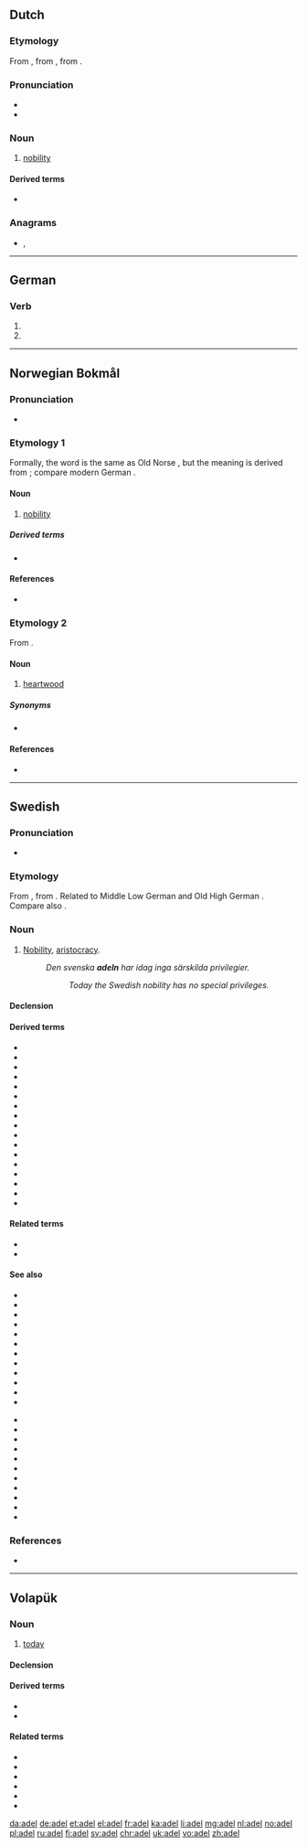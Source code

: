 {{also|Adel|ädel}}
==Dutch==

===Etymology===
From {{inh|nl|dum|adel}}, from {{inh|nl|odt|*athal}}, from {{inh|nl|gem-pro|*aþalą}}.

===Pronunciation===
* {{IPA|/ˈaː.dəl/|lang=nl}}
* {{audio|Nl-adel.ogg|audio|lang=nl}}

===Noun===
{{nl-noun|m|-|-}}

# [[nobility]]

====Derived terms====
* {{l|nl|adellijk}}

===Anagrams===
* {{l|nl|dale}}, {{l|nl|lade}}

----

==German==

===Verb===
{{head|de|verb form}}

# {{de-verb form of|adeln|1|s|g}}
# {{de-verb form of|adeln|i|s}}

----

==Norwegian Bokmål==

===Pronunciation===
* {{IPA|/ˈɑ̀ːdel/|lang=nb}}

===Etymology 1===
Formally, the word is the same as Old Norse {{m|non|aðal}}, but the meaning is derived from {{etyl|gml|nb}} {{m|gml|adel}}; compare modern German {{m|de|Adel}}.

====Noun====
{{head|nb|noun|g=m|definite singular|adelen|uncountable}}

# [[nobility]]

=====Derived terms=====
* {{l|nb|adelsmann}}

====References====
* {{R:Falk&Torp}}

===Etymology 2===
From {{etyl|non|nb}} {{m|non|aðal|}}.

====Noun====
{{head|nb|noun|g=m}}

# {{lb|nb|dialectal}} [[heartwood]]

=====Synonyms=====
* {{l|nb|kjerneved}}

====References====
* {{R:Aasen1850}}

----

==Swedish==

===Pronunciation===
* {{IPA|/ˈɑːdel/|lang=sv}}

===Etymology===
From {{etyl|gmq-osw|sv}} {{m|gmq-osw|adhel}}, from {{etyl|non|sv}} {{m|non|aðall}}. Related to Middle Low German {{m|gml|adel||noble descent; nobility}} and Old High German {{m|gmh|adal||noble; nobility}}. Compare also {{m|is|aðal||nobility}}.

===Noun===
{{sv-noun|c|-}}

# [[nobility|Nobility]], [[aristocracy]].
#: ''Den svenska '''adeln''' har idag inga särskilda privilegier.''
#:: ''Today the Swedish nobility has no special privileges.''

====Declension====
{{sv-noun-unc-irreg-c}}

====Derived terms====
* {{l|sv|adelsbrev}}
* {{l|sv|adelsdam}}
* {{l|sv|adelskalender}}
* {{l|sv|adelskap}}
* {{l|sv|adelskvinna}}
* {{l|sv|adelsman}}
* {{l|sv|adelsmöte}}
* {{l|sv|adelsprivilegier}}
* {{l|sv|adelsstolt}}
* {{l|sv|adla}}
* {{l|sv|adlig}}
* {{l|sv|bördsadel}}
* {{l|sv|fattigadel}}
* {{l|sv|högadel}}
* {{l|sv|lågadel}}
* {{l|sv|tjänsteadel}}
* {{l|sv|ämbetsadel}}

====Related terms====
* {{l|sv|ädel}}
* {{l|sv|ädling}}

====See also====
{{top2}}
* {{l|sv|baron|g=m}}
* {{l|sv|baronessa|g=f}}
* {{l|sv|drottning|g=f}}
* {{l|sv|landriddare|g=m}}
* {{l|sv|friherre|g=m}}
* {{l|sv|friherrinna|g=f}}
* {{l|sv|fru|g=f}}
* {{l|sv|frälse}}
* {{l|sv|furste|g=m}}
* {{l|sv|greve|g=m}}
* {{l|sv|grevinna|g=f}}
* {{l|sv|hertig|g=m}}
{{mid2}}
* {{l|sv|hertiginna|g=f}}
* {{l|sv|jarl|g=m}}
* {{l|sv|kung|g=m}}
* {{l|sv|kejsare|g=m}}
* {{l|sv|kejsarinna|g=f}}
* {{l|sv|kronprins|g=m}}
* {{l|sv|kronprinsessa|g=f}}
* {{l|sv|markis|g=m}}
* {{l|sv|prins|g=m}}
* {{l|sv|prinsessa|g=f}}
* {{l|sv|riddare|g=m}}
{{bottom}}

===References===
* {{R:runeberg.org|saol|8|0010.html adel}}

----

==Volapük==

===Noun===
{{vo-noun}}

# [[today]]

====Declension====
{{vo-decl-noun}}

====Derived terms====
* {{l|vo|adelo}}
* {{l|vo|adelo gödiko}}

====Related terms====
* {{l|vo|ädelo}}
* {{l|vo|ädelo gödiko}}
* {{l|vo|del}}
* {{l|vo|kronamadel}}
* {{l|vo|läbadel}}
* {{l|vo|odelo gödiko}}

[[da:adel]]
[[de:adel]]
[[et:adel]]
[[el:adel]]
[[fr:adel]]
[[ka:adel]]
[[li:adel]]
[[mg:adel]]
[[nl:adel]]
[[no:adel]]
[[pl:adel]]
[[ru:adel]]
[[fi:adel]]
[[sv:adel]]
[[chr:adel]]
[[uk:adel]]
[[vo:adel]]
[[zh:adel]]